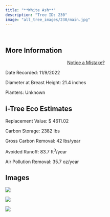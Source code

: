 ```yaml
---
title: "**White Ash**"
description: "Tree ID: 230"
image: "all_tree_images/230/main.jpg"
---
```


<br>

## **More Information**
::: column-margin
<center><a class="button" href="https://forms.gle/W6f5nwYxrM33hF4f7">Notice a Mistake?</a></center>
:::


Date Recorded:  11/9/2022

Diameter at Breast Height:  21.4  inches

Planters:  Unknown

## **i-Tree Eco Estimates**


 Replacement Value: $ 4611.02

 Carbon Storage:  2382  lbs

 Gross Carbon Removal:  42  lbs/year

 Avoided Runoff:  83.7  ft<sup>3</sup>/year

 Air Pollution Removal:  35.7  oz/year

## **Images**


 ![](all_tree_images/230/IMG_7231.jpg)

 ![](all_tree_images/230/IMG_7232.jpg)

 ![](all_tree_images/230/main.jpg)
